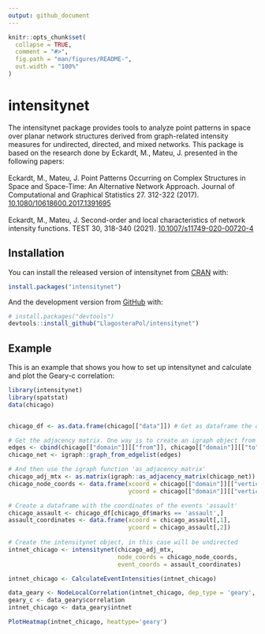 ```yaml
---
output: github_document
---
```


<!-- README.md is generated from README.Rmd. Please edit that file -->

```r
knitr::opts_chunk$set(
  collapse = TRUE,
  comment = "#>",
  fig.path = "man/figures/README-",
  out.width = "100%"
)
```

# intensitynet

<!-- badges: start -->
<!-- badges: end -->

The intensitynet package provides tools to analyze point patterns in
space over planar network structures derived from graph-related
intensity measures for undirected, directed, and mixed networks. This
package is based on the research done by Eckardt, M., Mateu, J.
presented in the following papers: <br> <br> Eckardt, M., Mateu, J.
Point Patterns Occurring on Complex Structures in Space and Space-Time:
An Alternative Network Approach. Journal of Computational and Graphical
Statistics 27. 312-322 (2017).
<a href="https://doi.org/10.1080/10618600.2017.1391695" target="_blank">10.1080/10618600.2017.1391695</a>
<br> <br> Eckardt, M., Mateu, J. Second-order and local characteristics
of network intensity functions. TEST 30, 318-340 (2021).
<a href="https://doi.org/10.1007/s11749-020-00720-4" target="_blank">10.1007/s11749-020-00720-4</a>


## Installation

You can install the released version of intensitynet from [CRAN](https://CRAN.R-project.org) with:

``` r
install.packages("intensitynet")
```

And the development version from [GitHub](https://github.com/) with:

``` r
# install.packages("devtools")
devtools::install_github("LlagosteraPol/intensitynet")
```
## Example

This is an example that shows you how to set up intensitynet and calculate and plot the Geary-c correlation:

```r
library(intensitynet)
library(spatstat)
data(chicago)


chicago_df <- as.data.frame(chicago[["data"]]) # Get as dataframe the data from Chicago

# Get the adjacency matrix. One way is to create an igraph object from the edge coordinates.
edges <- cbind(chicago[["domain"]][["from"]], chicago[["domain"]][["to"]])
chicago_net <- igraph::graph_from_edgelist(edges)

# And then use the igraph function 'as_adjacency_matrix'
chicago_adj_mtx <- as.matrix(igraph::as_adjacency_matrix(chicago_net))
chicago_node_coords <- data.frame(xcoord = chicago[["domain"]][["vertices"]][["x"]], 
                                  ycoord = chicago[["domain"]][["vertices"]][["y"]])

# Create a dataframe with the coordinates of the events 'assault'
chicago_assault <- chicago_df[chicago_df$marks == 'assault',]
assault_coordinates <- data.frame(xcoord = chicago_assault[,1],
                                  ycoord = chicago_assault[,2])
                                   
# Create the intensitynet object, in this case will be undirected 
intnet_chicago <- intensitynet(chicago_adj_mtx, 
                               node_coords = chicago_node_coords, 
                               event_coords = assault_coordinates)

intnet_chicago <- CalculateEventIntensities(intnet_chicago)

data_geary <- NodeLocalCorrelation(intnet_chicago, dep_type = 'geary', intensity = igraph::vertex_attr(intnet_chicago$graph)$intensity)
geary_c <- data_geary$correlation
intnet_chicago <- data_geary$intnet

PlotHeatmap(intnet_chicago, heattype='geary')

```

